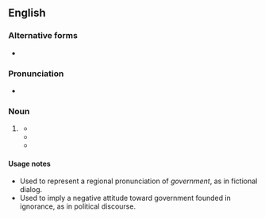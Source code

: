 {{also|gub'mint}}
==English==

===Alternative forms===
* {{alter|en|gub'mint}}

===Pronunciation===
* {{IPA|en|/ˈɡʌbmɪnt/}}

===Noun===
{{en-noun|~}}

# {{lb|en|nonstandard form}} {{pronunciation spelling of|en|government|from=dialectal}}
#* {{quote-text|en|year=1942|author=Ernestine Hill|title=Australian Frontier|page=98|passage=''"Good luck corroboree, make him big fat one, all same '''Gubmint''' fella," old Rosie, his "aunt by skin" told me earnestly.''}}
#* {{quote-text|en|year=2005|author=Jeff Hull|title=Pale Morning Done: A Novel|page=144|passage=''[H]e understood that his musings about onomatopoeia and sympathetic response gave the '''gubmint''' boys far too much credit.''}}
#* {{quote-text|en|year=2007|author=Monica Davis|title=Land, Legacy and Lynching: Building the Future in Black America|page=155|passage=''Seems like half the '''gubmint''' bureaucrats and snake oil politicians want to help us.''}}

====Usage notes====
* Used to represent a regional pronunciation of ''government'', as in fictional dialog.
* Used to imply a negative attitude toward government founded in ignorance, as in political discourse.
